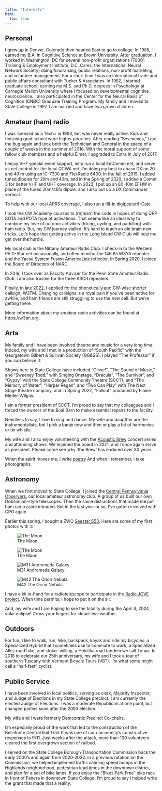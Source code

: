 ```yaml
---
title: "Interests"
html:
  toc: true
---
```


## Personal

I grew up in Denver, Colorado then headed East to go to college. In 1985, I earned my B.A. in Cognitive Science at Brown University. After graduation, I worked in Washington, DC for several non-profit organizations (70001 Training & Employment Institute, D.C. Cares, the International Neural Network Society) doing fundraising, public relations, non-profit marketing, and volunteer management. For a short time I was an international trade and public affairs consultant with Tucker & Associates. In 1992, I started graduate school, earning my M.S. and Ph.D. degrees in Psychology at Carnegie Mellon University where I focused on developmental cognitive neuroscience. I also participated in the Center for the Neural Basis of Cognition (CNBC) Graduate Training Program. My family and I moved to State College in 1997. I am married and have two grown children.

## Amateur (ham) radio

I was licensed as a Tech+ in 1993, but was never really active. Kids and finishing grad school were higher priorities. After reading “Seveneves,” I got the bug again and took both the Technician and General in the space of a couple of weeks in the summer of 2016. With the moral support of some fellow club members and a helpful Elmer, I upgraded to Extra in July of 2017.

I enjoy VHF special event support, help run a local EmComm net, and serve as net control for the local QCWA net. I’m doing my best to chase DX on 20 and 40 m using an IC-7300 and FlexRadio 6400. In the fall of 2019, I added tuned dipoles for 20m and 40m, and in the Spring of 2020, I added a Comet 3 for better VHF and UHF coverage. In 2022, I put up an 80-10m EFHW in place of the tuned 20m/40m dipole, and I also put up a DX Commander vertical.

To help with our local APRS coverage, I also run a fill-in digipeater/I-Gate.

I took the CW Academy courses to (re)learn the code in hopes of doing QRP SOTA and POTA type of activations. That seems like an ideal way to combine my love of outdoor activities (hiking, cycling, and paddling) with ham radio. But, my CW journey stalled. It’s hard to teach an old brain new tricks. Let’s hope that getting active in the Long Island CW Club will help me get over the hurdle.

My local club is the Nittany Amateur Radio Club. I check-in to the Western PA D-Star net occasionally, and often monitor the 146.85 W3YA repeater and the Yaesu System Fusion AmericaLink reflector. In Spring 2020, I joined the Board of Directors of NARC.

In 2019, I took over as Faculty Adviser for the Penn State Amateur Radio Club. I am also trustee for the three K3CR repeaters.

Finally, in late 2022, I applied for the phonetically and CW-wise shorter callsign, W3TM. Changing callsigns is a royal pain if you’ve been active for awhile, and ham friends are still struggling to use the new call. But we’re getting there.

More information about my amateur radio activities can be found at <https://w3tm.org>.

## Arts

My family and I have been involved theatre and music for a very long time. Indeed, my wife and I met in a production of “South Pacific” with the Georgetown Gilbert & Sullivan Society (GG&SS). I played “The Professor” if you can believe it.

Shows here in State College have included “Oliver!”, “The Sound of Music,” and “Sweeney Todd,” with Singing Onstage, “Dracula”, “The Survivor”, and “Gypsy” with the State College Community Theatre (SCCT), and “The Memory of Water”, “Harper Regan”, and “Two Can Play” with The Next Stage theatre company, and in Spring 2022, “Fallout” produced by Elaine Meder-Wilgus.

I am a former president of SCCT. I’m proud to say that my colleagues and I forced the owners of the Boal Barn to make essential repairs to the facility.

Needless to say, I love to sing and dance. My wife and daugther are the instrumentalists, but I pick a banjo now and then or play a bit of harmonica or tin whistle.

My wife and I also enjoy volunteering with the [Acoustic Brew](https://acousticbrew.org) concert series and attending shows. We rejoined the board in 2021, and I once again serve as president. Please come see why ’the Brew’ has endured over 30 years.

When the spirit moves me, I write [poetry](index.qmd#category=poetry) And when I remember, I take photographs.

## Astronomy

When we first moved to State College, I joined the [Central Pennsylvania Observers](https://cpoclub.org), our local amateur astronomy club.
A group of us built our own Dobsonian-style telescopes.
Then the same distractions that made me put ham radio aside intruded.
But in the last year or so, I've gotten involved with CPO again.

Earlier this spring, I bought a ZWO [Seestar S50](https://www.seestar.com).
Here are some of my first photos with it:

::: {layout-ncol=2}
![The Moon](img/moon-close.jpeg)

![The Moon](img/moon.jpeg)
:::

::: {layout-ncol=2}
![M31 Andromeda Galaxy](img/M-31.jpeg)

![M42 The Orion Nebula](img/M-42.jpeg)
:::

I have a kit in-hand for a radiotelescope to participate in the [Radio JOVE project](https://w3tm.org/posts/2024-03-17-radioJOVE.html).
When time permits, I hope to put it on the air.

And, my wife and I are hoping to see the totality during the April 8, 2024 solar eclipse!
Cross your fingers for cloud-less weather.

## Outdoors

For fun, I like to walk, run, hike, backpack, kayak and ride my bicycles: a Specialized Hybrid that I sometimes use to commute to work, a Specialized Allez road bike, and stoker-willing, a Hokitika road tandem we call Tonya. In 2018 to celebrate our 25th anniversary, my wife and I took a tour of southern Tuscany with Vermont Bicycle Tours (VBT). I’m what some might call a “half-fast” cyclist.

## Public Service

I have been involved in local politics, serving as clerk, Majority Inspector, and Judge of Elections in my State College precinct. I am currently the elected Judge of Elections. I was a moderate Republican at one point, but changed parties soon after the 2000 election.

My wife and I were formerly Democratic Precinct Co-chairs.

I’m especially proud of the work that led to the construction of the Bellefonte Central Rail Trail. It was one of our community’s constructive responses to 9/11. Just weeks after the attack, more than 100 volunteers cleared the first overgrown section of railbed.

I served on the State College Borough Transportation Commission back the early 2000’s and again from 2020-2022. In a previous rotation on the Commission, we helped implement traffic calming speed humps in the Highlands neighborhood, pedestrian lead times in the downtown district, and plan for a set of bike lanes.
If you enjoy the "Bikes Park Free" bike rack in front of Panera in downtown State College, I'm proud to say I helped write the grant that made that a reality.
